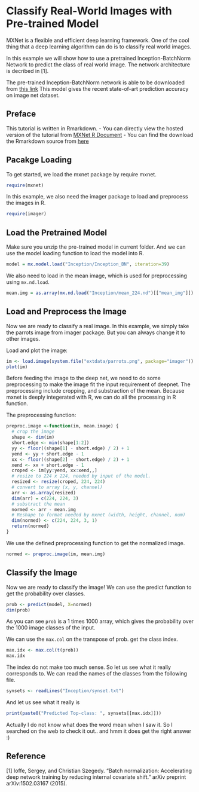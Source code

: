 Classify Real-World Images with Pre-trained Model
=================================================

MXNet is a flexible and efficient deep learning framework. One of the cool thing that a deep learning
algorithm can do is to classify real world images.

In this example we will show how to use a pretrained Inception-BatchNorm Network to predict the class of
real world image. The network architecture is decribed in [1].

The pre-trained Inception-BatchNorm network is able to be downloaded from [this link](http://webdocs.cs.ualberta.ca/~bx3/data/Inception.zip)
This model gives the recent state-of-art prediction accuracy on image net dataset.

Preface
-------
This tutorial is written in Rmarkdown.
- You can directly view the hosted version of the tutorial from [MXNet R Document](http://mxnet.readthedocs.org/en/latest/R-package/classifyRealImageWithPretrainedModel.html)
- You can find the download the Rmarkdown source from [here](https://github.com/dmlc/mxnet/blob/master/R-package/vignettes/classifyRealImageWithPretrainedModel.Rmd)

Pacakge Loading
---------------
To get started, we load the mxnet package by require mxnet.
```r
require(mxnet)
```

In this example, we also need the imager package to load and preprocess the images in R.

```r
require(imager)
```

Load the Pretrained Model
-------------------------
Make sure you unzip the pre-trained model in current folder. And we can use the model
loading function to load the model into R.

```r
model = mx.model.load("Inception/Inception_BN", iteration=39)
```

We also need to load in the mean image, which is used for preprocessing using ```mx.nd.load```.

```r
mean.img = as.array(mx.nd.load("Inception/mean_224.nd")[["mean_img"]])
```

Load and Preprocess the Image
-----------------------------
Now we are ready to classify a real image. In this example, we simply take the parrots image
from imager package. But you can always change it to other images.

Load and plot the image:

```r
im <- load.image(system.file("extdata/parrots.png", package="imager"))
plot(im)
```

Before feeding the image to the deep net, we need to do some preprocessing
to make the image fit the input requirement of deepnet. The preprocessing
include cropping, and substraction of the mean.
Because mxnet is deeply integerated with R, we can do all the processing in R function.

The preprocessing function:

```r
preproc.image <-function(im, mean.image) {
  # crop the image
  shape <- dim(im)
  short.edge <- min(shape[1:2])
  yy <- floor((shape[1] - short.edge) / 2) + 1
  yend <- yy + short.edge - 1
  xx <- floor((shape[2] - short.edge) / 2) + 1
  xend <- xx + short.edge - 1
  croped <- im[yy:yend, xx:xend,,]
  # resize to 224 x 224, needed by input of the model.
  resized <- resize(croped, 224, 224)
  # convert to array (x, y, channel)
  arr <- as.array(resized)
  dim(arr) = c(224, 224, 3)
  # substract the mean
  normed <- arr - mean.img
  # Reshape to format needed by mxnet (width, height, channel, num)
  dim(normed) <- c(224, 224, 3, 1)
  return(normed)
}
```

We use the defined preprocessing function to get the normalized image.

```r
normed <- preproc.image(im, mean.img)
```

Classify the Image
------------------
Now we are ready to classify the image! We can use the predict function
to get the probability over classes.

```r
prob <- predict(model, X=normed)
dim(prob)
```

As you can see ```prob``` is a 1 times 1000 array, which gives the probability
over the 1000 image classes of the input.

We can use the ```max.col``` on the transpose of prob. get the class index.
```r
max.idx <- max.col(t(prob))
max.idx
```

The index do not make too much sense. So let us see what it really corresponds to.
We can read the names of the classes from the following file.

```r
synsets <- readLines("Inception/synset.txt")
```

And let us see what it really is

```r
print(paste0("Predicted Top-class: ", synsets[[max.idx]]))
```

Actually I do not know what does the word mean when I saw it.
So I searched on the web to check it out.. and hmm it does get the right answer :)

Reference
---------
[1] Ioffe, Sergey, and Christian Szegedy. "Batch normalization: Accelerating deep network training by reducing internal covariate shift." arXiv preprint arXiv:1502.03167 (2015).
